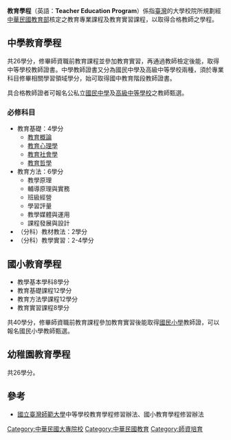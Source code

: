 {{globalize|time=2012-06-15T07:01:29+00:00}}
'''教育學程'''（英語：'''Teacher Education Program'''）係指[[臺灣|臺灣]]的大學校院所規劃經[[中華民國教育部|中華民國教育部]]核定之教育專業課程及教育實習課程，以取得合格教師之學程。

==中學教育學程==
共26學分，修畢師資職前教育課程並參加教育實習，再通過教師檢定後能，取得中等學校教師證書。中學教師證書又分為國民中學及高級中等學校兩種，須於專業科目修畢相關學習領域學分，始可取得國中教育階段教師證書。

具合格教師證者可報名公私立[[國民中學|國民中學]]及[[高級中等學校|高級中等學校]]之教師甄選。
===必修科目===
*教育基礎：4學分
**[[教育學|教育概論]]
**[[教育心理學|教育心理學]]
**[[教育社會學|教育社會學]]
**[[教育哲學|教育哲學]]
*教育方法：6學分
**教學原理
**輔導原理與實務
**班級經營
**學習評量
**教學媒體與運用
**課程發展與設計
*（分科）教材教法：2學分
*（分科）教學實習：2-4學分

==國小教育學程==
*教學基本學科8學分
*教育基礎課程12學分
*教育方法學課程12學分
*教育實習課程8學分
共40學分，修畢師資職前教育課程參加教育實習後能取得[[國民小學|國民小學]]教師證，可以報名國民小學教師甄選。

==幼稚園教育學程==
共26學分。

==參考==
* [[國立臺灣師範大學|國立臺灣師範大學]]中等學校教育學程修習辦法、國小教育學程修習辦法

{{edu-stub}}
[[Category:中華民國大專院校|Category:中華民國大專院校]]
[[Category:中華民國教育|Category:中華民國教育]]
[[Category:師資培育|Category:師資培育]]